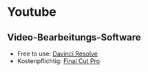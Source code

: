 # Youtube

## Video-Bearbeitungs-Software

- Free to use: [Davinci Resolve](https://www.blackmagicdesign.com/products/davinciresolve/)
- Kostenpflichtig: [Final Cut Pro](https://www.apple.com/de/final-cut-pro/)
